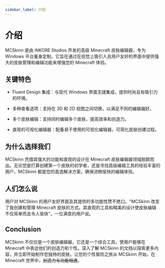 ```yaml
---
sidebar_label: 介绍
---
```


# 介绍

MCSkinn 是由 iNKORE Studios 开发的高级 Minecraft 皮肤编辑器，专为 Windows 平台量身定制。它旨在通过在视觉上吸引人且用户友好的界面中提供强大的皮肤管理和编辑功能来增强您的 Minecraft 体验。

## 关键特色

- Fluent Design 集成：与现代 Windows 界面无缝集成，提供时尚且有吸引力的环境。

- 多种查看选项：支持在 3D 和 2D 视图之间切换，以满足不同的编辑偏好。

- 多个皮肤编辑：支持同时编辑多个皮肤，提高效率和创造力。

- 直观的可视化编辑器：配备易于使用的可视化编辑器，可简化皮肤创建过程。

## 为什么选择我们

MCSkinn 凭借其强大的功能和直观的设计在 Minecraft 皮肤编辑器领域脱颖而出。无论您是打算创建第一个皮肤的初学者，还是寻找高级编辑工具的经验丰富的用户，MCSkinn 都是您的首选解决方案，确保流畅愉快的编辑体验。

## 人们怎么说

用户对 MCSkinn 的用户友好界面及其提供的多功能性赞不绝口。"MCSkinn 改变了我创建和管理 Minecraft 皮肤的方式。其直观的工具和精美的设计使皮肤编辑不仅简单而且令人愉快"，一位满意的用户说。

## Conclusion

MCSkinn 不仅仅是一个皮肤编辑器，它还是一个综合工具，使用户能够在 Minecraft 中表达他们的创造力和个性。深入了解 MCSkinn 的文档以探索更多内容，并立即开始制作您独特的皮肤。让您的个性冒险之旅从 MCSkinn 开始，在 Minecraft 世界中，~~创造力与功能相遇~~。